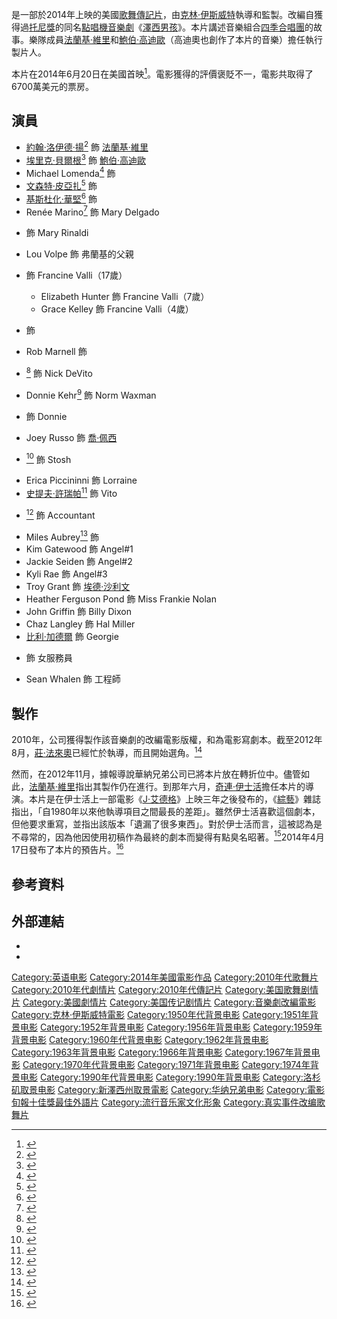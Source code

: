 {{noteTA
|T=zh-tw:紐澤西男孩 (電影);zh-hk:澤西男孩 (電影);zh-cn:泽西男孩 (电影);
|G1=Show
|G2=Movie
|1=zh-tw:紐澤西男孩;zh-hk:澤西男孩;zh-cn:泽西男孩;
|2=zh-hant:艾德·蘇利文;zh-cn:埃德·沙利文;
}}
{{Infobox film
| name           = 澤西男孩
| original_name = {{lang|en|''Jersey Boys''}}
| image          = Jersey boys xlg.jpg
| alt            = 
| caption        = 電影海報
| director       = [[奇連·伊士活|奇連·伊士活]]
| producer       = 奇連·伊士活<br />{{link-en|格雷厄姆·金|Graham King}}<br />{{link-en|羅伯特·洛倫茲|Robert Lorenz}}
| screenplay     = {{link-en|馬歇爾·布瑞克曼|Marshall Brickman}}<br />{{link-en|瑞克·艾利斯|Rick Elice}}
| based_on       = 《[[澤西男孩|澤西男孩]]》<br />''Jersey Boys''<br />劇本：馬歇爾·布瑞克曼、瑞克·艾利斯
| starring       = [[約翰·洛伊德·揚|約翰·洛伊德·揚]]<br />[[埃里克·貝爾根|埃里克·貝爾根]]<br />Michael Lomenda<br />[[文森特·皮亞扎|文森特·皮亞扎]]<br />[[基斯杜化·華堅|基斯杜化·華堅]]
| music          = [[鮑伯·高迪歐|鮑伯·高迪歐]]
| cinematography = [[湯·史頓|湯·史頓]]
| editing        = [[喬爾·考克斯|喬爾·考克斯]]<br />{{link-en|蓋瑞·羅奇|Gary D. Roach}}
| studio         = {{link-en|GK Films|GK Films}}<br />{{link-en|Malpaso Productions|Malpaso Productions}}
| distributor    = [[華納兄弟|華納兄弟]]
| released       = {{Film date|2014|06|05|{{link-en|悉尼電影節|Sydney Film Festival}}|2014|06|20|美國}}
| runtime        = 134分鐘<!--Theatrical runtime: 134:12--><ref>{{cite web|title=''JERSEY BOYS'' (15)|url=http://bbfc.co.uk/releases/jersey-boys-film|work=[[Warner_Bros.|Warner Bros.]]|publisher=[[British_Board_of_Film_Classification|British Board of Film Classification]]|date=May 19, 2014|accessdate=May 20, 2014|archive-date=2014-10-16|archive-url=https://web.archive.org/web/20141016193713/http://bbfc.co.uk/releases/jersey-boys-film|dead-url=no}}</ref>
| country        = 美國
| language       = 英語
| budget         = 5860萬美元<ref>{{Cite web |url=http://filmla.com/uploads/2014_FeatureFilm_study_v8_WEB_1432830776.pdf |title=存档副本 |access-date=2016-10-20 |archive-url=https://web.archive.org/web/20160201174542/http://filmla.com/uploads/2014_FeatureFilm_study_v8_WEB_1432830776.pdf |archive-date=2016-02-01 |dead-url=yes }}</ref><ref>{{Cite web |url=http://variety.com/2015/film/news/california-rebounds-sharply-in-2014-feature-film-production-1201506922/ |title=存档副本 |access-date=2016-10-20 |archive-date=2021-01-16 |archive-url=https://web.archive.org/web/20210116061747/https://variety.com/2015/film/news/california-rebounds-sharply-in-2014-feature-film-production-1201506922/ |dead-url=no }}</ref>
| gross          = 6770萬美元<ref name="boxofficemojo1">{{cite web |url=http://www.boxofficemojo.com/movies/?id=jerseyboys.htm |title=Jersey Boys (2014) |publisher=Box Office Mojo |date=2014-06-20 |accessdate=2015-03-12 |archive-date=2015-06-15 |archive-url=https://web.archive.org/web/20150615095014/http://www.boxofficemojo.com/movies/?id=jerseyboys.htm |dead-url=no }}</ref>
| cn_name        = 泽西男孩
| hk_name        = 澤西男孩
| tw_name        = 紐澤西男孩
}}
{{作品名稱|name=''Jersey Boys''|hk=澤西男孩|tw=紐澤西男孩|equiv-cn=hk}}是一部於2014年上映的美國[[歌舞片|歌舞]][[傳記片|傳記片]]，由[[克林·伊斯威特|克林·伊斯威特]]執導和監製。改編自獲得過[[托尼獎|托尼獎]]的同名[[點唱機音樂劇|點唱機音樂劇]]《[[澤西男孩|澤西男孩]]》。本片講述音樂組合[[四季合唱團|四季合唱團]]的故事。樂隊成員[[法蘭基·維里|法蘭基·維里]]和[[鮑伯·高迪歐|鮑伯·高迪歐]]（高迪奧也創作了本片的音樂）擔任執行製片人。

本片在2014年6月20日在美國首映<ref>{{cite web |author=Jersey Boys - Broadway |url=http://www.broadway.com/buzz/172856/clint-eastwoods-jersey-boys-movie-starring-tony-winner-john-lloyd-young-sets-2014-release-date |title=Clint Eastwood's Jersey Boys Movie, Starring Tony Winner John Lloyd Young, Sets 2014 Release Date | Broadway Buzz |publisher=Broadway.com |date=2013-11-05 |accessdate=2014-06-24 |archive-date=2015-09-06 |archive-url=https://web.archive.org/web/20150906183218/http://www.broadway.com/buzz/172856/clint-eastwoods-jersey-boys-movie-starring-tony-winner-john-lloyd-young-sets-2014-release-date/ |dead-url=no }}</ref>。電影獲得的評價褒貶不一，電影共取得了6700萬美元的票房。

== 演員 ==
{{Div col}}
* [[約翰·洛伊德·揚|約翰·洛伊德·揚]]<ref>{{cite web |author=Jersey Boys – Broadway |url=http://www.broadway.com/buzz/171426/tony-winner-john-lloyd-young-confirmed-to-star-as-frankie-valli-in-clint-eastwoods-jersey-boys-movie |title=Tony Winner John Lloyd Young Confirmed to Star as Frankie Valli in Clint Eastwood's Jersey Boys Movie |publisher=Broadway.com |date=2013-08-28 |language=en |accessdate=2016-10-20 |archive-date=2015-09-12 |archive-url=https://web.archive.org/web/20150912040608/http://www.broadway.com/buzz/171426/tony-winner-john-lloyd-young-confirmed-to-star-as-frankie-valli-in-clint-eastwoods-jersey-boys-movie/ |dead-url=no }}</ref> 飾 [[法蘭基·維里|法蘭基·維里]]
* [[埃里克·貝爾根|埃里克·貝爾根]]<ref>{{cite web |author=Jersey Boys – Broadway |url=http://www.broadway.com/buzz/171050/erich-bergen-confirmed-to-play-bob-gaudio-in-clint-eastwoods-jersey-boys-movie |title=Erich Bergen Confirmed to Play Bob Gaudio in Clint Eastwood's Jersey Boys Movie |publisher=Broadway.com |date=2013-08-08 |language=en |accessdate=2016-10-20 |archive-date=2015-10-22 |archive-url=https://web.archive.org/web/20151022170736/http://www.broadway.com/buzz/171050/erich-bergen-confirmed-to-play-bob-gaudio-in-clint-eastwoods-jersey-boys-movie/ |dead-url=no }}</ref> 飾 [[鮑伯·高迪歐|鮑伯·高迪歐]]
* Michael Lomenda<ref>{{cite news |author=Thursday, October 17, 2013 3:23 PM EDT Facebook Twitter RSS |url=http://www.thestar.com/entertainment/movies/2013/07/18/torontos_michael_lomenda_tapped_for_lead_in_jersey_boys_movie.html |title=Toronto’s Michael Lomenda tapped for lead in Jersey Boys movie |publisher=TheStar.com |date=2013-07-18 |language=en |accessdate=2016-10-20 |archive-date=2015-10-29 |archive-url=https://web.archive.org/web/20151029055913/http://www.thestar.com/entertainment/movies/2013/07/18/torontos_michael_lomenda_tapped_for_lead_in_jersey_boys_movie.html |dead-url=no }}</ref> 飾 {{link-en|尼克·馬西|Nick Massi}}
* [[文森特·皮亞扎|文森特·皮亞扎]]<ref>{{cite news |url=http://variety.com/2013/film/news/boardwalk-empires-vincent-piazza-closes-deal-to-join-jersey-boys-1200583021 |title=‘Boardwalk Empire’s’ Vincent Piazza Closes Deal to Join ‘Jersey Boys’ |publisher=Variety |date=2013-08-20 |language=en |first=Justin |last=Kroll |accessdate=2016-10-20 |archive-date=2014-12-28 |archive-url=https://web.archive.org/web/20141228072350/http://variety.com/2013/film/news/boardwalk-empires-vincent-piazza-closes-deal-to-join-jersey-boys-1200583021/ |dead-url=no }}</ref> 飾 {{link-en|托米·德維托|Tommy DeVito (musician)}}
* [[基斯杜化·華堅|基斯杜化·華堅]]<ref>{{cite news |url=http://www.bbc.co.uk/news/entertainment-arts-23431577 |title=BBC News – Christopher Walken joins Jersey Boys film |publisher=BBC.co.uk |date=2013-07-24 |language=en |accessdate=2016-10-20 |archive-date=2013-11-16 |archive-url=https://web.archive.org/web/20131116025718/http://www.bbc.co.uk/news/entertainment-arts-23431577 |dead-url=no }}</ref> 飾 {{link-en|安吉洛·德卡羅|Angelo DeCarlo}}
* Renée Marino<ref>{{cite web |url=http://www.broadwayworld.com/article/Exclusive-Renee-Marino-to-Play-Mary-in-JERSEY-BOYS-Film-20130816 |title=Exclusive: Renee Marino to Play 'Mary' in JERSEY BOYS Film |publisher=BroadwayWorld.com |language=en |accessdate=2016-10-20 |archive-date=2014-10-18 |archive-url=https://web.archive.org/web/20141018000428/http://www.broadwayworld.com/article/Exclusive-Renee-Marino-to-Play-Mary-in-JERSEY-BOYS-Film-20130816 |dead-url=no }}</ref> 飾 Mary Delgado
* {{link-en|凱薩琳·納杜奇|Kathrine Narducci}} 飾 Mary Rinaldi
* Lou Volpe 飾 弗蘭基的父親
* {{link-en|芙蕾雅·廷莉|Freya Tingley}} 飾 Francine Valli（17歲）
** Elizabeth Hunter 飾 Francine Valli（7歲）
** Grace Kelley 飾 Francine Valli（4歲）
* {{link-en|邁克爾·杜爾尼|Mike Doyle (actor)}} 飾 {{link-en|Bob Crewe|Bob Crewe}}
* Rob Marnell 飾 {{link-en|Joe Long|Joe Long}}
* {{link-en|Johnny Cannizzaro|Johnny Cannizzaro}}<ref>{{cite web |url=http://www.broadwayworld.com/article/Johnny-Cannizzaro-and-Mike-Doyle-Join-JERSEY-BOYS-Film-20130808 |title=Johnny Cannizzaro and Mike Doyle Join JERSEY BOYS Film |publisher=BroadwayWorld.com |language=en |accessdate=2016-10-20 |archive-date=2014-10-18 |archive-url=https://web.archive.org/web/20141018001017/http://www.broadwayworld.com/article/Johnny-Cannizzaro-and-Mike-Doyle-Join-JERSEY-BOYS-Film-20130808 |dead-url=no }}</ref> 飾 Nick DeVito
* Donnie Kehr<ref>{{cite web |url=http://www.broadwayworld.com/article/Donnie-Kehr-Joins-JERSEY-BOYS-Film-as-Norm-Waxman-20130731 |title=Donnie Kehr Joins JERSEY BOYS Film as 'Norm Waxman' |publisher=BroadwayWorld.com |language=en |accessdate=2016-10-20 |archive-date=2014-10-18 |archive-url=https://web.archive.org/web/20141018000938/http://www.broadwayworld.com/article/Donnie-Kehr-Joins-JERSEY-BOYS-Film-as-Norm-Waxman-20130731 |dead-url=no }}</ref> 飾 Norm Waxman
* {{link-en|傑里米·盧克|Jeremy Luke}} 飾 Donnie
* Joey Russo 飾 [[喬·佩西|喬·佩西]]
* {{link-en|詹姆斯·馬迪歐|James Madio}}<ref>{{cite web|url=http://www.4moviefreaks.com/2013/08/28/jersey-boys-fim-update |title='The Jersey Boys – The Movie' Update! Too good to be true! |publisher=4MovieFreaks.com |date=2013-08-28 |language=en |deadurl=yes |archiveurl=https://web.archive.org/web/20131012113632/http://www.4moviefreaks.com/2013/08/28/jersey-boys-fim-update/ |archivedate=2013-10-12 }}</ref> 飾 Stosh
* Erica Piccininni 飾 Lorraine
* [[史提夫·許瑞帕|史提夫·許瑞帕]]<ref>{{cite news |last=Starr |first=Michael |url=http://nypost.com/2013/09/13/steve-schirripa-returns-in-full-force |title=Steve Schirripa returns in full force |publisher=NYPost.com |date=2013-09-13 |language=en |accessdate=2016-10-20 |archive-date=2014-10-19 |archive-url=https://web.archive.org/web/20141019054217/http://nypost.com/2013/09/13/steve-schirripa-returns-in-full-force/ |dead-url=no }}</ref> 飾 Vito
* {{link-en|貝瑞·利文斯頓|Barry Livingston}}<ref>{{cite web |url=http://jerseyboysblog.com/latest-jersey-boys-movie-casting-news-christopher-walken-to-play-gyp-decarlo-barry-livingston-to-play-accountant/7201#.UkXMDazyVdg |title=Latest Jersey Boys Movie Casting News: Christopher Walken to Play Gyp DeCarlo; Barry Livingston to Play Accountant! |publisher=JerseyBoysBlog.com |date=2013-07-24 |language=en |accessdate=2016-10-20 |archive-date=2015-09-21 |archive-url=https://web.archive.org/web/20150921215759/http://jerseyboysblog.com/latest-jersey-boys-movie-casting-news-christopher-walken-to-play-gyp-decarlo-barry-livingston-to-play-accountant/7201#.UkXMDazyVdg |dead-url=no }}</ref> 飾 Accountant
* Miles Aubrey<ref>{{cite web |url=http://jerseyboysblog.com/newsflash-miles-aubrey-to-play-charlie-calello-in-jersey-boys-movie/7376#.UkXMrqzyVdg |title=Newsflash: Miles Aubrey to Play ‘Charlie Calello’ in Jersey Boys Movie! |publisher=JerseyBoysBlog.com |date=2013-08-23 |language=en |accessdate=2016-10-20 |archive-date=2015-09-21 |archive-url=https://web.archive.org/web/20150921163801/http://jerseyboysblog.com/newsflash-miles-aubrey-to-play-charlie-calello-in-jersey-boys-movie/7376#.UkXMrqzyVdg |dead-url=no }}</ref> 飾 {{link-en|查爾斯·卡萊洛|Charles Calello}}
* Kim Gatewood 飾 Angel#1
* Jackie Seiden 飾 Angel#2
* Kyli Rae 飾 Angel#3
* Troy Grant 飾 [[埃德·沙利文|埃德·沙利文]]
* Heather Ferguson Pond 飾 Miss Frankie Nolan
* John Griffin 飾 Billy Dixon
* Chaz Langley 飾 Hal Miller
* [[比利·加德爾|比利·加德爾]] 飾 Georgie
* {{link-en|法蘭西絲·伊士活|Francesca Eastwood}} 飾 女服務員
* Sean Whalen 飾 工程師
{{Div col end}}

== 製作 ==
2010年，{{link-en|GK Films|GK Films}}公司獲得製作該音樂劇的改編電影版權，{{link-en|馬歇爾·布瑞克曼|Marshall Brickman}}和{{link-en|瑞克·艾利斯|Rick Elice}}為電影寫劇本。截至2012年8月，[[莊·法來奧|莊·法來奧]]已經忙於執導，而且開始選角。<ref>{{Cite web |url = https://www.broadway.com/buzz/163311/iron-man-director-jon-favreau-set-to-helm-jersey-boys-film/ |title = Iron Man Director Jon Favreau Set to Helm Jersey Boys Film |date = 2012-08-08 |publisher = Broadway.com |language = en |access-date = 2019-08-14 |archive-url = https://web.archive.org/web/20190814085047/https://www.broadway.com/buzz/163311/iron-man-director-jon-favreau-set-to-helm-jersey-boys-film/ |archive-date = 2019-08-14 |dead-url = yes }}</ref>

然而，在2012年11月，據報導說華納兄弟公司已將本片放在轉折位中。儘管如此，[[法蘭基·維里|法蘭基·維里]]指出其製作仍在進行。到那年六月，[[奇連·伊士活|奇連·伊士活]]擔任本片的導演。本片是在伊士活上一部電影《[[J·艾德格|J·艾德格]]》上映三年之後發布的，《[[綜藝_(雜誌)|綜藝]]》雜誌指出，「自1980年以來他執導項目之間最長的差距」。雖然伊士活喜歡這個劇本，但他要求重寫，並指出該版本「遺漏了很多東西」。對於伊士活而言，這被認為是不尋常的，因為他因使用初稿作為最終的劇本而變得有點臭名昭著。<ref>{{Cite web |url = https://variety.com/2014/film/features/clint-eastwood-jersey-boys-american-sniper-1201216714/ |title = Clint Eastwood: Cowboy Led ‘Jersey Boys’ Down a New Trail |author = Scott Foundas |date = 2014-06-10 |publisher = Variety |language = en |access-date = 2019-08-14 |archive-date = 2021-03-25 |archive-url = https://web.archive.org/web/20210325081159/https://variety.com/2014/film/features/clint-eastwood-jersey-boys-american-sniper-1201216714/ |dead-url = no }}</ref>2014年4月17日發布了本片的預告片。<ref>{{Cite web |url = http://legacy.aintitcool.com/node/66992 |title = The first trailer for Clint Eastwood's JERSEY BOYS is here! |date = 2014-04-17 |publisher = Aintitcool.com |language = en |access-date = 2019-08-14 |archive-url = https://web.archive.org/web/20190814085049/http://legacy.aintitcool.com/node/66992 |archive-date = 2019-08-14 |dead-url = yes }}</ref>

==參考資料==
{{Reflist}}

==外部連結==
* {{Official website|http://www.jerseyboysmovie.com}}
* {{IMDb title|1742044|Jersey Boys}}
{{Clint Eastwood}}
{{蓝丝带奖最佳外语片}}
{{電影旬報十佳獎最佳外語片}}
{{DEFAULTSORT:Jersey Boys (film)}}
[[Category:英语电影|Category:英语电影]]
[[Category:2014年美國電影作品|Category:2014年美國電影作品]]
[[Category:2010年代歌舞片|Category:2010年代歌舞片]]
[[Category:2010年代劇情片|Category:2010年代劇情片]]
[[Category:2010年代傳記片|Category:2010年代傳記片]]
[[Category:美国歌舞剧情片|Category:美国歌舞剧情片]]
[[Category:美國劇情片|Category:美國劇情片]]
[[Category:美国传记剧情片|Category:美国传记剧情片]]
[[Category:音樂劇改編電影|Category:音樂劇改編電影]]
[[Category:克林·伊斯威特電影|Category:克林·伊斯威特電影]]
[[Category:1950年代背景电影|Category:1950年代背景电影]]
[[Category:1951年背景电影|Category:1951年背景电影]]
[[Category:1952年背景电影|Category:1952年背景电影]]
[[Category:1956年背景电影|Category:1956年背景电影]]
[[Category:1959年背景电影|Category:1959年背景电影]]
[[Category:1960年代背景电影|Category:1960年代背景电影]]
[[Category:1962年背景电影|Category:1962年背景电影]]
[[Category:1963年背景电影|Category:1963年背景电影]]
[[Category:1966年背景电影|Category:1966年背景电影]]
[[Category:1967年背景电影|Category:1967年背景电影]]
[[Category:1970年代背景电影|Category:1970年代背景电影]]
[[Category:1971年背景电影|Category:1971年背景电影]]
[[Category:1974年背景电影|Category:1974年背景电影]]
[[Category:1990年代背景电影|Category:1990年代背景电影]]
[[Category:1990年背景电影|Category:1990年背景电影]]
[[Category:洛杉矶取景电影|Category:洛杉矶取景电影]]
[[Category:新澤西州取景電影|Category:新澤西州取景電影]]
[[Category:华纳兄弟电影|Category:华纳兄弟电影]]
[[Category:電影旬報十佳獎最佳外語片|Category:電影旬報十佳獎最佳外語片]]
[[Category:流行音乐家文化形象|Category:流行音乐家文化形象]]
[[Category:真实事件改编歌舞片|Category:真实事件改编歌舞片]]